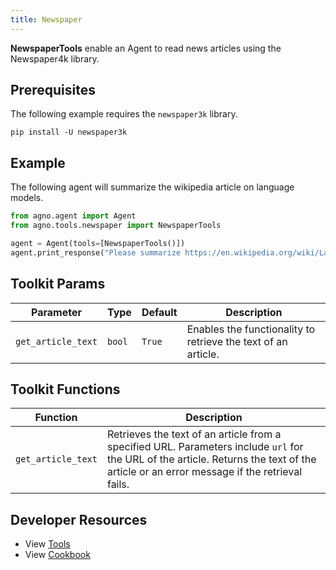 ```yaml
---
title: Newspaper
---
```


**NewspaperTools** enable an Agent to read news articles using the Newspaper4k library.

## Prerequisites

The following example requires the `newspaper3k` library.

```shell
pip install -U newspaper3k
```

## Example

The following agent will summarize the wikipedia article on language models.

```python cookbook/agent_concepts/tools/newspaper_tools.py
from agno.agent import Agent
from agno.tools.newspaper import NewspaperTools

agent = Agent(tools=[NewspaperTools()])
agent.print_response("Please summarize https://en.wikipedia.org/wiki/Language_model")
```

## Toolkit Params

| Parameter          | Type   | Default | Description                                                   |
| ------------------ | ------ | ------- | ------------------------------------------------------------- |
| `get_article_text` | `bool` | `True`  | Enables the functionality to retrieve the text of an article. |

## Toolkit Functions

| Function           | Description                                                                                                                                                                             |
| ------------------ | --------------------------------------------------------------------------------------------------------------------------------------------------------------------------------------- |
| `get_article_text` | Retrieves the text of an article from a specified URL. Parameters include `url` for the URL of the article. Returns the text of the article or an error message if the retrieval fails. |

## Developer Resources

- View [Tools](https://github.com/AgnoAgi/agno/blob/main/libs/agno/agno/tools/newspaper.py)
- View [Cookbook](https://github.com/AgnoAgi/agno/blob/main/cookbook/agent_concepts/tools/newspaper_tools.py)
